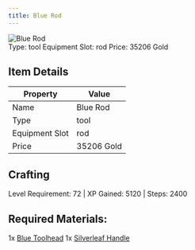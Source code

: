 ```yaml
---
title: Blue Rod
---
```


<div className="flex items-start gap-6 mb-8">
  <div className="flex-shrink-0">
    <img src="/assets/resources/smithing/blue_rod.png" alt="Blue Rod" className="w-24 h-24 border rounded-lg" />
  </div>
  <div className="flex-1">
    <div className="space-y-2">
            <div className="flex flex-wrap gap-4 text-sm">
        <span className="px-2 py-1 bg-green-100 dark:bg-green-900 rounded-md">
          Type: tool
        </span>
        <span className="px-2 py-1 bg-purple-100 dark:bg-purple-900 rounded-md">
          Equipment Slot: rod
        </span>
        <span className="px-2 py-1 bg-yellow-100 dark:bg-yellow-900 rounded-md">
          Price: 35206 Gold
        </span>
      </div>
    </div>
  </div>
</div>

## Item Details
| Property | Value |
|----------|-------|
| Name | Blue Rod |
| Type | tool |
| Equipment Slot | rod |
| Price | 35206 Gold |

## Crafting
Level Requirement: 72 | XP Gained: 5120 | Steps: 2400

## Required Materials:
1x [Blue Toolhead](/docs/resources/individual/blue_toolhead)
1x [Silverleaf Handle](/docs/resources/individual/silverleaf_handle)

